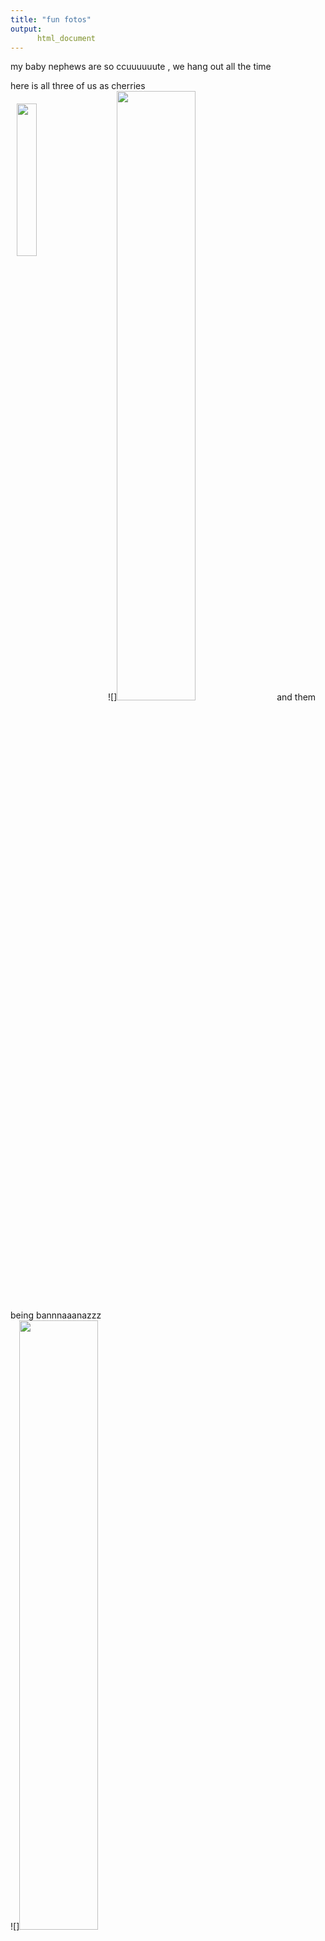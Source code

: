 ```yaml
---
title: "fun fotos"
output: 
      html_document
---
```


my baby nephews are so ccuuuuuute , we hang out all the time  

here is all three of us as cherries  
![]<image src ="./pix/cherries.jpg" style="width:50%">
<image src = "./pix/home_photo.jpg" style="float:left;margin-right:20px; margin-top: 20px;margin-left:10px;width:25%">
and them being bannnaaanazzz  
![]<image src ="./pix/bananas.jpg" style="width:50%">

and my puppy foucault! She's 8 years old now :) a lil grandma  
![]<image src = "./pix/doggo.jpg" style="width:50%">